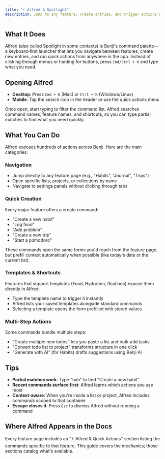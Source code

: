 ```yaml
---
title: "⚡ Alfred & Spotlight"
description: Jump to any feature, create entries, and trigger actions without touching the mouse
---
```


## What It Does

Alfred (also called Spotlight in some contexts) is Benji's command palette—a keyboard-first launcher that lets you navigate between features, create new entries, and run quick actions from anywhere in the app. Instead of clicking through menus or hunting for buttons, press `Cmd/Ctrl + K` and type what you need.

## Opening Alfred

- **Desktop**: Press `Cmd + K` (Mac) or `Ctrl + K` (Windows/Linux)
- **Mobile**: Tap the search icon in the header or use the quick actions menu

Once open, start typing to filter the command list. Alfred searches command names, feature names, and shortcuts, so you can type partial matches to find what you need quickly.

## What You Can Do

Alfred exposes hundreds of actions across Benji. Here are the main categories:

### Navigation
- Jump directly to any feature page (e.g., "Habits", "Journal", "Trips")
- Open specific lists, projects, or collections by name
- Navigate to settings panels without clicking through tabs

### Quick Creation
Every major feature offers a create command:
- "Create a new habit"
- "Log food"
- "Add problem"
- "Create a new trip"
- "Start a pomodoro"

These commands open the same forms you'd reach from the feature page, but prefill context automatically when possible (like today's date or the current list).

### Templates & Shortcuts
Features that support templates (Food, Hydration, Routines) expose them directly in Alfred:
- Type the template name to trigger it instantly
- Alfred lists your saved templates alongside standard commands
- Selecting a template opens the form prefilled with stored values

### Multi-Step Actions
Some commands bundle multiple steps:
- "Create multiple new todos" lets you paste a list and bulk-add tasks
- "Convert todo list to project" transforms structure in one click
- "Generate with AI" (for Habits) drafts suggestions using Benji AI

## Tips

- **Partial matches work**: Type "hab" to find "Create a new habit"
- **Recent commands surface first**: Alfred learns which actions you use most
- **Context-aware**: When you're inside a list or project, Alfred includes commands scoped to that container
- **Escape closes it**: Press `Esc` to dismiss Alfred without running a command

## Where Alfred Appears in the Docs

Every feature page includes an "⚡ Alfred & Quick Actions" section listing the commands specific to that feature. This guide covers the mechanics; those sections catalog what's available.
